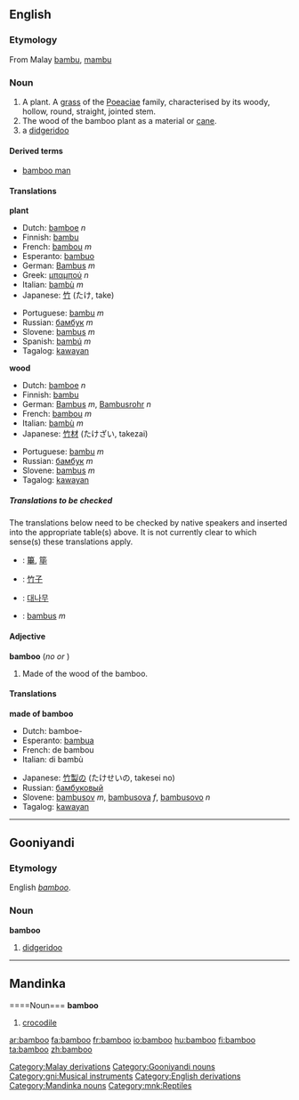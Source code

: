 {{wikipedia}}
==English==

===Etymology===
From Malay [[bambu]], [[mambu]]

===Noun===
{{en-noun-reg}}

#<!--DefA--> A plant. A [[grass]] of the [[Poeaciae]] family, characterised by its woody, hollow, round, straight, jointed stem.
#<!--DefB--> The wood of the bamboo plant as a material or [[cane]].
# a [[didgeridoo]]
====Derived terms====
*[[bamboo man]]
====Translations====
<!--DefA-->'''plant'''
{{top}}
*Dutch: [[bamboe]] ''n''
*Finnish: [[bambu]]
*French: [[bambou]] ''m''
*Esperanto: [[bambuo]]
*German: [[Bambus]] ''m''
*Greek: [[μπαμπού]] ''n''
*Italian: [[bambù]] ''m''
*Japanese: [[竹]] (たけ, take)
{{mid}}
*Portuguese: [[bambu]] ''m''
*Russian: [[бамбук]] ''m''
*Slovene: [[bambus]] ''m''
*Spanish: [[bambú]] ''m''
*Tagalog: [[kawayan]]
{{bottom}}

<!--DefB-->'''wood'''
{{top}}
*Dutch: [[bamboe]] ''n''
*Finnish: [[bambu]]
*German: [[Bambus]] ''m'', [[Bambusrohr]] ''n''
*French: [[bambou]] ''m''
*Italian: [[bambù]] ''m''
*Japanese: [[竹材]] (たけざい, takezai)
{{mid}}
*Portuguese: [[bambu]] ''m''
*Russian: [[бамбук]] ''m''
*Slovene: [[bambus]] ''m''
*Tagalog: [[kawayan]]
{{bottom}}

=====Translations to be checked=====
{{checktrans}}
<!--Remove this section once all the translations below have been transferred to the correct table(s).-->

The translations below need to be checked by native speakers and inserted into the appropriate table(s) above.  It is not currently clear to which sense(s) these translations apply.

*{{ttbc|CJK Characters}}: [[篳]], [[筚]]
*{{ttbc|Chinese}}: [[竹子]]
*{{ttbc|Korean}}: [[대나무]]
*{{ttbc|Polish}}: [[bambus]] ''m''

====Adjective====
'''bamboo''' (''no'' {{compar}} ''or'' {{superl}})

#<!--DefC-->Made of the wood of the bamboo.

====Translations====
<!--DefC-->'''made of bamboo'''
{{top}}
*Dutch: bamboe-
*Esperanto: [[bambua]]
*French: de bambou
*Italian: di bambù
{{mid}}
*Japanese: [[竹製]]の (たけせいの, takesei no)
*Russian: [[бамбуковый]]
*Slovene: [[bambusov]] ''m'', [[bambusova]] ''f'', [[bambusovo]] ''n''
*Tagalog: [[kawayan]]

{{bottom}}
[[Category:Malay derivations]]
----
==Gooniyandi==
===Etymology===
English ''[[bamboo#English|bamboo]]''.
===Noun===
'''bamboo'''

# [[didgeridoo]]
[[Category:Gooniyandi nouns]]
[[Category:gni:Musical instruments]]
[[Category:English derivations]]
----
==Mandinka==
====Noun===
'''bamboo'''

# [[crocodile]]
[[Category:Mandinka nouns]]
[[Category:mnk:Reptiles]]
[[ar:bamboo]]
[[fa:bamboo]]
[[fr:bamboo]]
[[io:bamboo]]
[[hu:bamboo]]
[[fi:bamboo]]
[[ta:bamboo]]
[[zh:bamboo]]